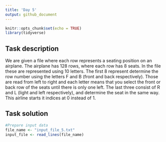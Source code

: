 ```yaml
---
title: 'Day 5'
output: github_document
---
```


```r
knitr::opts_chunk$set(echo = TRUE)
library(tidyverse)
```

## Task description
We are given a file where each row represents a seating position on an airplane. The airplane has 128 rows, where each row has 8 seats. In the file these are represented using 10 letters. The first 8 represent determine the row number using the letters F and B (front and back respectively). Those are read from left to right and each letter means that you select the front or back row of the seats until there is only one left. The last three consist of R and L (light and left respectively), and determine the seat in the same way. This airline starts it indices at 0 instead of 1. 

## Task solution
```r
#Prepare input data
file_name <- "input_file_5.txt"
input_file <- read_lines(file_name)
```
```r

```



